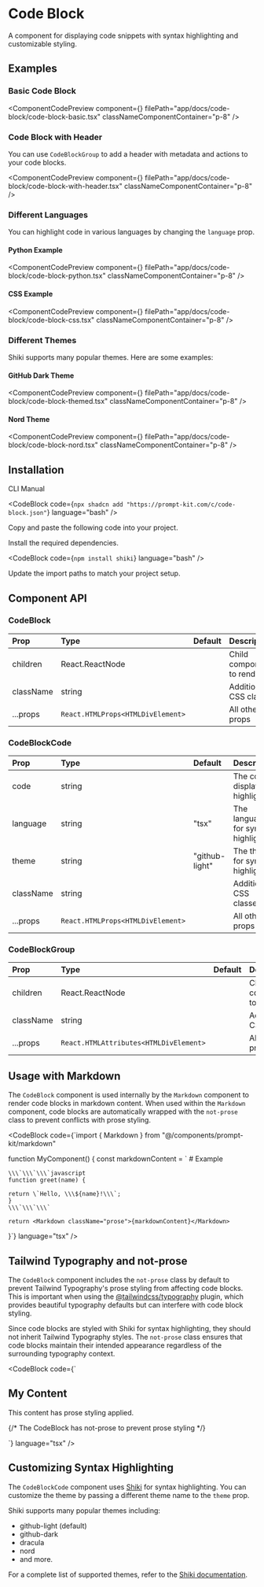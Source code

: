 
# Code Block

A component for displaying code snippets with syntax highlighting and customizable styling.

## Examples

### Basic Code Block

<ComponentCodePreview
  component={<CodeBlockBasic />}
  filePath="app/docs/code-block/code-block-basic.tsx"
  classNameComponentContainer="p-8"
/>

### Code Block with Header

You can use `CodeBlockGroup` to add a header with metadata and actions to your code blocks.

<ComponentCodePreview
  component={<CodeBlockWithHeader />}
  filePath="app/docs/code-block/code-block-with-header.tsx"
  classNameComponentContainer="p-8"
/>

### Different Languages

You can highlight code in various languages by changing the `language` prop.

#### Python Example

<ComponentCodePreview
  component={<CodeBlockPython />}
  filePath="app/docs/code-block/code-block-python.tsx"
  classNameComponentContainer="p-8"
/>

#### CSS Example

<ComponentCodePreview
  component={<CodeBlockCSS />}
  filePath="app/docs/code-block/code-block-css.tsx"
  classNameComponentContainer="p-8"
/>

### Different Themes

Shiki supports many popular themes. Here are some examples:

#### GitHub Dark Theme

<ComponentCodePreview
  component={<CodeBlockThemed />}
  filePath="app/docs/code-block/code-block-themed.tsx"
  classNameComponentContainer="p-8"
/>

#### Nord Theme

<ComponentCodePreview
  component={<CodeBlockNord />}
  filePath="app/docs/code-block/code-block-nord.tsx"
  classNameComponentContainer="p-8"
/>

## Installation

<Tabs defaultValue="cli">

<TabsList>
  <TabsTrigger value="cli">CLI</TabsTrigger>
  <TabsTrigger value="manual">Manual</TabsTrigger>
</TabsList>

<TabsContent value="cli">

<CodeBlock
  code={`npx shadcn add "https://prompt-kit.com/c/code-block.json"`}
  language="bash"
/>

</TabsContent>

<TabsContent value="manual">

<Steps>

<Step>Copy and paste the following code into your project.</Step>

<CodeBlock filePath="components/prompt-kit/code-block.tsx" language="tsx" />

<Step>Install the required dependencies.</Step>

<CodeBlock code={`npm install shiki`} language="bash" />

<Step>Update the import paths to match your project setup.</Step>

</Steps>

</TabsContent>

</Tabs>

## Component API

### CodeBlock

| Prop      | Type                              | Default | Description                |
| :-------- | :-------------------------------- | :------ | :------------------------- |
| children  | React.ReactNode                   |         | Child components to render |
| className | string                            |         | Additional CSS classes     |
| ...props  | `React.HTMLProps<HTMLDivElement>` |         | All other div props        |

### CodeBlockCode

| Prop      | Type                              | Default        | Description                          |
| :-------- | :-------------------------------- | :------------- | :----------------------------------- |
| code      | string                            |                | The code to display and highlight    |
| language  | string                            | "tsx"          | The language for syntax highlighting |
| theme     | string                            | "github-light" | The theme for syntax highlighting    |
| className | string                            |                | Additional CSS classes               |
| ...props  | `React.HTMLProps<HTMLDivElement>` |                | All other div props                  |

### CodeBlockGroup

| Prop      | Type                                   | Default | Description                |
| :-------- | :------------------------------------- | :------ | :------------------------- |
| children  | React.ReactNode                        |         | Child components to render |
| className | string                                 |         | Additional CSS classes     |
| ...props  | `React.HTMLAttributes<HTMLDivElement>` |         | All other div props        |

## Usage with Markdown

The `CodeBlock` component is used internally by the `Markdown` component to render code blocks in markdown content. When used within the `Markdown` component, code blocks are automatically wrapped with the `not-prose` class to prevent conflicts with prose styling.

<CodeBlock
  code={`import { Markdown } from "@/components/prompt-kit/markdown"

function MyComponent() {
const markdownContent = \` # Example

    \\\`\\\`\\\`javascript
    function greet(name) {

    return \`Hello, \\\${name}!\\\`;
    }
    \\\`\\\`\\\`

    return <Markdown className="prose">{markdownContent}</Markdown>

}`}
language="tsx"
/>

## Tailwind Typography and not-prose

The `CodeBlock` component includes the `not-prose` class by default to prevent Tailwind Typography's prose styling from affecting code blocks. This is important when using the [@tailwindcss/typography](https://github.com/tailwindlabs/tailwindcss-typography) plugin, which provides beautiful typography defaults but can interfere with code block styling.

Since code blocks are styled with Shiki for syntax highlighting, they should not inherit Tailwind Typography styles. The `not-prose` class ensures that code blocks maintain their intended appearance regardless of the surrounding typography context.

<CodeBlock
  code={`<article className="prose">
  <h1>My Content</h1>
  <p>This content has prose styling applied.</p>
  
  {/* The CodeBlock has not-prose to prevent prose styling */}
  <CodeBlock>
    <CodeBlockCode code={code} language="javascript" />
  </CodeBlock>
</article>`}
  language="tsx"
/>

## Customizing Syntax Highlighting

The `CodeBlockCode` component uses [Shiki](https://shiki.matsu.io/) for syntax highlighting. You can customize the theme by passing a different theme name to the `theme` prop.

Shiki supports many popular themes including:

- github-light (default)
- github-dark
- dracula
- nord
- and more.

For a complete list of supported themes, refer to the [Shiki documentation](https://github.com/shikijs/shiki/blob/main/docs/themes.md).
